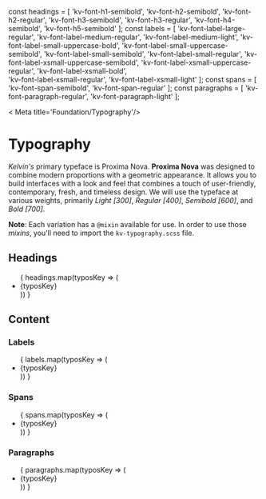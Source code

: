 const headings = [
	'kv-font-h1-semibold',
	'kv-font-h2-semibold',
	'kv-font-h2-regular',
	'kv-font-h3-semibold',
	'kv-font-h3-regular',
	'kv-font-h4-semibold',
	'kv-font-h5-semibold'
];
const labels = [
	'kv-font-label-large-regular',
	'kv-font-label-medium-regular',
	'kv-font-label-medium-light',
	'kv-font-label-small-uppercase-bold',
	'kv-font-label-small-uppercase-semibold',
	'kv-font-label-small-semibold',
	'kv-font-label-small-regular',
	'kv-font-label-xsmall-uppercase-semibold',
	'kv-font-label-xsmall-uppercase-regular',
	'kv-font-label-xsmall-bold',		
	'kv-font-label-xsmall-regular',
	'kv-font-label-xsmall-light'
];
const spans = [
	'kv-font-span-semibold',
	'kv-font-span-regular'
];
const paragraphs = [
	'kv-font-paragraph-regular',
	'kv-font-paragraph-light'
];

< Meta title='Foundation/Typography'/>

# Typography

*Kelvin's* primary typeface is Proxima Nova. **Proxima Nova** was designed to combine modern proportions with a geometric appearance. It allows you to build interfaces with a look and feel that combines a touch of user-friendly, contemporary, fresh, and timeless design.
We will use the typeface at various weights, primarily *Light [300]*, *Regular [400]*, *Semibold [600]*, and *Bold [700]*.  

**Note**: Each variation has a `@mixin` available for use. In order to use those *mixins*, you'll need to import the `kv-typography.scss` file.  

## Headings
<ul className="typography-container">
	{
		headings.map(typosKey => (
			<li key={typosKey} className="typography">
				<span className={typosKey}>{typosKey}</span>
			</li>
		))
	}
</ul>

## Content
### Labels
<ul className="typography-container">
	{
		labels.map(typosKey => (
			<li key={typosKey} className="typography">
				<span className={typosKey}>{typosKey}</span>
			</li>
		))
	}
</ul>

### Spans
<ul className="typography-container">
	{
		spans.map(typosKey => (
			<li key={typosKey} className="typography">
				<span className={typosKey}>{typosKey}</span>
			</li>
		))
	}
</ul>

### Paragraphs
<ul className="typography-container">
	{
		paragraphs.map(typosKey => (
			<li key={typosKey} className="typography">
				<span className={typosKey}>{typosKey}</span>
			</li>
		))
	}
</ul>


